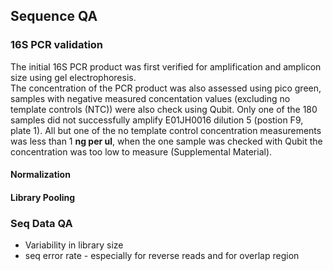 ## Sequence QA

### 16S PCR validation
The initial 16S PCR product was first verified for amplification and amplicon size using gel electrophoresis.  
The concentration of the PCR product was also assessed using pico green, samples with negative measured concentation values (excluding no template controls (NTC)) were also check using Qubit. Only one of the 180 samples did not successfully amplify E01JH0016 dilution 5 (postion F9, plate 1).  All but one of the no template control concentration measurements was less than 1 __ng per ul__, when the one sample was checked with Qubit the concentration was too low to measure (Supplemental Material).   

#### Normalization


#### Library Pooling


### Seq Data QA  
* Variability in library size
* seq error rate - especially for reverse reads and for overlap region